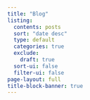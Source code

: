 ```yaml
---
title: "Blog"
listing:
  contents: posts
  sort: "date desc"
  type: default
  categories: true
  exclude: 
    draft: true
  sort-ui: false
  filter-ui: false
page-layout: full
title-block-banner: true
---
```



